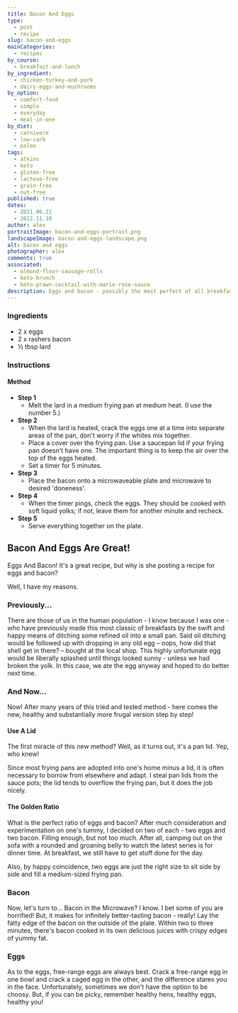 ```yaml
---
title: Bacon And Eggs
type:
  - post
  - recipe
slug: bacon-and-eggs
mainCategories: 
  - recipes
by_course:
  - breakfast-and-lunch
by_ingredient: 
  - chicken-turkey-and-pork
  - dairy-eggs-and-mushrooms
by_option:
  - comfort-food
  - simple
  - everyday
  - meal-in-one
by_diet: 
  - carnivore
  - low-carb
  - paleo
tags: 
  - atkins
  - keto
  - gluten-free
  - lactose-free
  - grain-free
  - nut-free
published: true
dates: 
  - 2021.06.21
  - 2022.11.18
author: alex
portraitImage: bacon-and-eggs-portrait.png
landscapeImage: bacon-and-eggs-landscape.png
alt: bacon and eggs
photographer: alex
comments: true  
associated:
  - almond-flour-sausage-rolls
  - keto-brunch
  - keto-prawn-cocktail-with-marie-rose-sauce
description: Eggs and bacon - possibly the most perfect of all breakfast recipes.
---
```


<Ingredients>

### Ingredients

- 2 x eggs
- 2 x rashers bacon
- ½ tbsp lard

</Ingredients>

<Instructions>

### Instructions

#### Method

  - **Step 1**
    - Melt the lard in a medium frying pan at medium heat. (I use the number 5.)
  - **Step 2**
    - When the lard is heated, crack the eggs one at a time into separate areas of the pan, don't worry if the whites mix together.
    - Place a cover over the frying pan. Use a saucepan lid if your frying pan doesn't have one. The important thing is to keep the air over the top of the eggs heated. 
    - Set a timer for 5 minutes.
  - **Step 3**
    - Place the bacon onto a microwaveable plate and microwave to desired 'doneness'. 
  - **Step 4**
    - When the timer pings, check the eggs. They should be cooked with soft liquid yolks; if not, leave them for another minute and recheck.
  - **Step 5**
    - Serve everything together on the plate.
      
</Instructions>

<RecipeContent>

## Bacon And Eggs Are Great!

Eggs And Bacon! It's a great recipe, but why is she posting a recipe for eggs and bacon?

Well, I have my reasons. 

### Previously...
There are those of us in the human population - I know because I was one - who have previously made this most classic of breakfasts by the swift and happy means of ditching some refined oil into a small pan. Said oil ditching would be followed up with dropping in any old egg  – oops, how did that shell get in there? – bought at the local shop. This highly unfortunate egg would be liberally splashed until things looked sunny - unless we had broken the yolk. In this case, we ate the egg anyway and hoped to do better next time. 

### And Now...

Now! After many years of this tried and tested method - here comes the new, healthy and substantially more frugal version step by step! 

#### Use A Lid

The first miracle of this new method? Well, as it turns out, it's a pan lid. Yep, who knew! 

Since most frying pans are adopted into one's home minus a lid, it is often necessary to borrow from elsewhere and adapt. I steal pan lids from the sauce pots; the lid tends to overflow the frying pan, but it does the job nicely.

#### The Golden Ratio

What is the perfect ratio of eggs and bacon? After much consideration and experimentation on one's tummy, I decided on two of each - two eggs and two bacon. Filling enough, but not too much. After all, camping out on the sofa with a rounded and groaning belly to watch the latest series is for dinner time. At breakfast, we still have to get stuff done for the day.

Also, by happy coincidence, two eggs are just the right size to sit side by side and fill a medium-sized frying pan.

### Bacon

Now, let's turn to... Bacon in the Microwave? I know. I bet some of you are horrified! But, it makes for infinitely better-tasting bacon - really! Lay the fatty edge of the bacon on the outside of the plate. Within two to three minutes, there's bacon cooked in its own delicious juices with crispy edges of yummy fat.

### Eggs

As to the eggs, free-range eggs are always best. Crack a free-range egg in one bowl and crack a caged egg in the other, and the difference stares you in the face. Unfortunately, sometimes we don't have the option to be choosy. But, if you can be picky, remember healthy hens, healthy eggs, healthy you!

</RecipeContent>